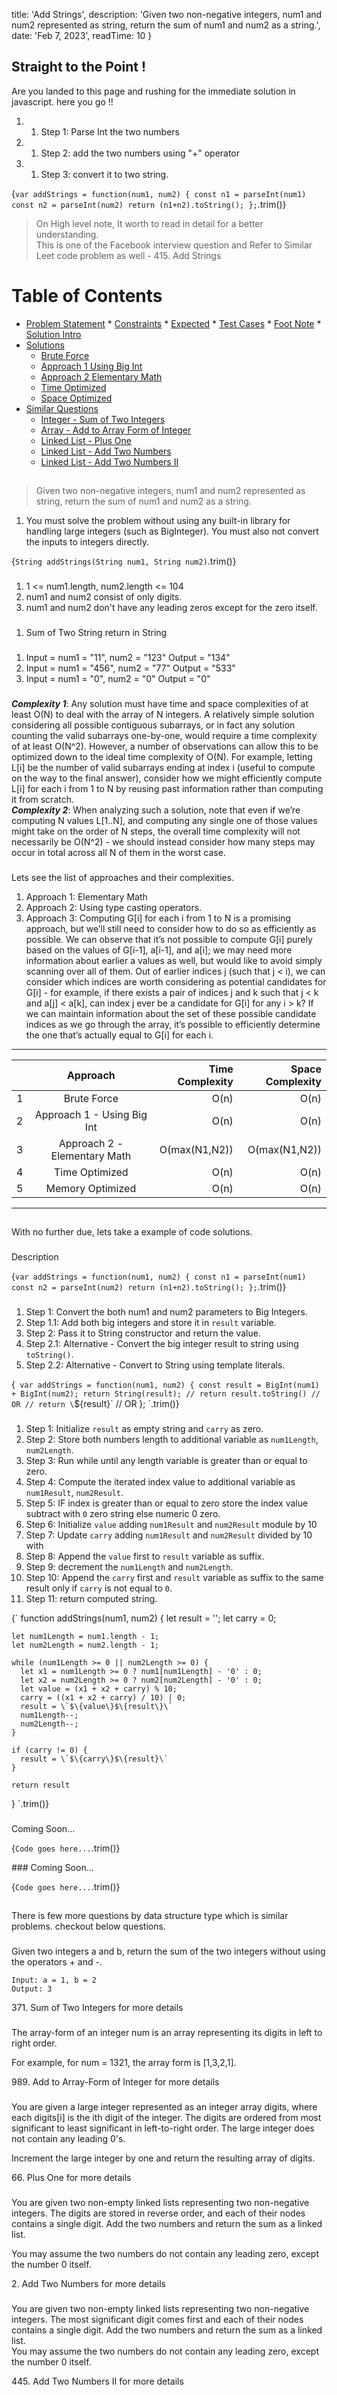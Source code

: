 
  title: 'Add Strings',
  description: 'Given two non-negative integers, num1 and num2 represented as string, return the sum of num1 and num2 as a string.',
  date: 'Feb 7, 2023',
  readTime: 10
}



## Straight to the Point !
Are you landed to this page and rushing for the immediate solution in javascript. here you go !!
1. 1. Step 1: Parse Int the two numbers<br />
1. 1. Step 2: add the two numbers using "+" operator<br />
1. 1. Step 3: convert it to two string.<br />

<CodeBlock>{`
var addStrings = function(num1, num2) {
    const n1 = parseInt(num1)
    const n2 = parseInt(num2)
    return (n1+n2).toString();
};
`.trim()}</CodeBlock>

> On High level note, It worth to read in detail for a better understanding.  
> This is one of the Facebook interview question and Refer to Similar Leet code problem as well - <ExternalLink url="https://leetcode.com/problems/add-strings/description/">415. Add Strings</ExternalLink>

Table of Contents
=================

   * [Problem Statement](#problem-statement)
    * [Constraints](#constraints)
    * [Expected](#expected)
    * [Test Cases](#test-cases)
    * [Foot Note](#foot-note)
    * [Solution Intro](#solution-intro)
   * [Solutions](#solutions)
      * [Brute Force](#brute-force)
      * [Approach 1 Using Big Int](#approach-1-using-big-int)
      * [Approach 2 Elementary Math](#approach-1-elementary-math)
      * [Time Optimized](#time-optimized)
      * [Space Optimized](#space-optimized)
   * [Similar Questions](#other-questions)
      * [Integer - Sum of Two Integers](#integer---sum-of-two-integers)
      * [Array - Add to Array Form of Integer](#array---add-to-array-form-of-integer)
      * [Linked List - Plus One](#linked-list---plus-One)
      * [Linked List - Add Two Numbers](#linked-List---add-two-numbers)
      * [Linked List - Add Two Numbers II](#linked-list---add-two-numbers-II)

## <AnchorLink label="Problem Statement" name />
> Given two non-negative integers, num1 and num2 represented as string, return the sum of num1 and num2 as a string.
1. You must solve the problem without using any built-in library for handling large integers (such as BigInteger). You must also not convert the inputs to integers directly.

<CodeBlock>{`
String addStrings(String num1, String num2)
`.trim()}</CodeBlock>

### <AnchorLink label="Constraints" name />
1. 1 <= num1.length, num2.length <= 104
1. num1 and num2 consist of only digits.
1. num1 and num2 don't have any leading zeros except for the zero itself.

### <AnchorLink label="Expected" name />
1. Sum of Two String return in String

### <AnchorLink label="Test Cases" name />
1. Input = num1 = "11", num2 = "123" Output = "134"
1. Input = num1 = "456", num2 = "77" Output = "533"
1. Input = num1 = "0", num2 = "0" Output = "0"

### <AnchorLink label="Foot Note" name />
***Complexity 1***: Any solution must have time and space complexities of at least O(N) to deal with the array of N integers. A relatively simple solution considering all possible contiguous subarrays, or in fact any solution counting the valid subarrays one-by-one, would require a time complexity of at least O(N^2). However, a number of observations can allow this to be optimized down to the ideal time complexity of O(N). For example, letting L[i] be the number of valid subarrays ending at index i (useful to compute on the way to the final answer), consider how we might efficiently compute L[i] for each i from 1 to N by reusing past information rather than computing it from scratch.  
***Complexity 2***: When analyzing such a solution, note that even if we’re computing N values L[1..N], and computing any single one of those values might take on the order of N steps, the overall time complexity will not necessarily be O(N^2) - we should instead consider how many steps may occur in total across all N of them in the worst case.

### <AnchorLink label="Solution Intro" name />
Lets see the list of approaches and their complexities.
1. Approach 1: Elementary Math
1. Approach 2: Using type casting operators.
1. Approach 3: Computing G[i] for each i from 1 to N is a promising approach, but we’ll still need to consider how to do so as efficiently as possible. We can observe that it’s not possible to compute G[i] purely based on the values of G[i-1], a[i-1], and a[i]; we may need more information about earlier a values as well, but would like to avoid simply scanning over all of them. Out of earlier indices j (such that j < i), we can consider which indices are worth considering as potential candidates for G[i] - for example, if there exists a pair of indices j and k such that j < k and a[j] < a[k], can index j ever be a candidate for G[i] for any i > k? If we can maintain information about the set of these possible candidate indices as we go through the array, it’s possible to efficiently determine the one that’s actually equal to G[i] for each i.

- - -
|    | Approach |  Time Complexity |  Space Complexity |
|----------|:-------------:|------:|------:|
| 1 |  Brute Force | O(n) | O(n) |
| 2 |  Approach 1 - Using Big Int | O(n) | O(n) |
| 3 |  Approach 2 - Elementary Math | O(max(N1​,N2​)) | O(max(N1​,N2​)) |
| 4 | Time Optimized | O(n) | O(n) |
| 5 | Memory Optimized | O(n) | O(n) |

- - -

## <AnchorLink label="Solutions" name />
With no further due, lets take a example of code solutions.

### <AnchorLink label="Brute Force" name />
Description

<CodeBlock>{`
var addStrings = function(num1, num2) {
    const n1 = parseInt(num1)
    const n2 = parseInt(num2)
    return (n1+n2).toString();
};
`.trim()}</CodeBlock>

<BigO type="time" value="n+m" />
<BigO type="space" value="n+m" />

### <AnchorLink label="Approach 1 Using Big Int" name="approach-1-using-big-int" />
1. Step 1: Convert the both num1 and num2 parameters to Big Integers.<br />
1. Step 1.1: Add both big integers and store it in `result` variable.<br />
1. Step 2: Pass it to String constructor and return the value.<br />
1. Step 2.1: Alternative - Convert the big integer result to string using `toString()`.<br />
1. Step 2.2: Alternative - Convert to String using template literals.<br />

<CodeBlock>{`
var addStrings = function(num1, num2) {
    const result = BigInt(num1) + BigInt(num2);
    return String(result);
    // return result.toString() // OR
    // return \`$\{result\}\` // OR
};
`.trim()}</CodeBlock>

<BigO type="time" value="n+m" />
<BigO type="space" value="n+m" />

### <AnchorLink label="Approach 1 Elementary Math" name />
1. Step 1: Initialize `result` as empty string and `carry` as zero.<br />
1. Step 2: Store both numbers length to additional variable as `num1Length`, `num2Length`.<br />
1. Step 3: Run while until any length variable is greater than or equal to zero.<br />
1. Step 4: Compute the iterated index value to additional variable as `num1Result`, `num2Result`.<br />
1. Step 5: IF index is greater than or equal to zero store the index value subtract with `0` zero string else numeric 0 zero.<br />
1. Step 6: Initialize `value` adding `num1Result` and `num2Result` module by 10<br />
1. Step 7: Update `carry` adding `num1Result` and `num2Result` divided by 10 with <br />
1. Step 8: Append the `value` first to `result` variable as suffix.<br />
1. Step 9: decrement the `num1Length` and `num2Length`.<br />
1. Step 10: Append the `carry` first and `result` variable as suffix to the same result only if `carry` is not equal to `0`.<br />
1. Step 11: return computed string.<br />

<CodeBlock>{`
function addStrings(num1, num2) {
    let result = '';
    let carry = 0;
  
    let num1Length = num1.length - 1;
    let num2Length = num2.length - 1;
  
    while (num1Length >= 0 || num2Length >= 0) {
      let x1 = num1Length >= 0 ? num1[num1Length] - '0' : 0;
      let x2 = num2Length >= 0 ? num2[num2Length] - '0' : 0;
      let value = (x1 + x2 + carry) % 10;
      carry = ((x1 + x2 + carry) / 10) | 0;
      result = \`$\{value\}$\{result\}\`
      num1Length--;
      num2Length--;
    }
  
    if (carry != 0) {
      result = \`$\{carry\}$\{result}\`
    }
  
    return result
}
`.trim()}</CodeBlock>

<BigO type="time" value="max(N1​,N2​)" />
<BigO type="space" value="max(N1​,N2​)" />

### <AnchorLink label="Time Optimized" name />
Coming Soon...

<CodeBlock>{`
Code goes here...
`.trim()}</CodeBlock>

<BigO type="time" value="n+m" />
<BigO type="space" value="n+m" />
### <AnchorLink label="Space Optimized" name />
Coming Soon...

<CodeBlock>{`
Code goes here...
`.trim()}</CodeBlock>

<BigO type="time" value="n+m" />
<BigO type="space" value="n+m" />

## <AnchorLink label="Similar Questions" name />
There is few more questions by data structure type which is similar problems. checkout below questions.

### <AnchorLink label="Integer - Sum of Two Integers" name />
Given two integers a and b, return the sum of the two integers without using the operators + and -.<br />

```
Input: a = 1, b = 2
Output: 3
```

<ExternalLink url="https://leetcode.com/problems/sum-of-two-integers/description/">
  371. Sum of Two Integers
</ExternalLink> for more details

### <AnchorLink label="Array - Add to Array Form of Integer" name />
The array-form of an integer num is an array representing its digits in left to right order.<br/>

For example, for num = 1321, the array form is [1,3,2,1].

<ExternalLink url="https://leetcode.com/problems/add-to-array-form-of-integer/">
  989. Add to Array-Form of Integer
</ExternalLink> for more details

### <AnchorLink label="Linked List - Plus One" name />
You are given a large integer represented as an integer array digits, where each digits[i] is the ith digit of the integer. The digits are ordered from most significant to least significant in left-to-right order. The large integer does not contain any leading 0's.<br />

Increment the large integer by one and return the resulting array of digits.

<ExternalLink url="https://leetcode.com/problems/plus-one/description/">
  66. Plus One
</ExternalLink> for more details

### <AnchorLink label="Linked List - Add Two Numbers" name />
You are given two non-empty linked lists representing two non-negative integers. The digits are stored in reverse order, and each of their nodes contains a single digit. Add the two numbers and return the sum as a linked list.<br />

You may assume the two numbers do not contain any leading zero, except the number 0 itself. <br />

<ExternalLink url="https://leetcode.com/problems/add-two-numbers/">
  2. Add Two Numbers
</ExternalLink> for more details

### <AnchorLink label="Linked List - Add Two Numbers II" name />
You are given two non-empty linked lists representing two non-negative integers. The most significant digit comes first and each of their nodes contains a single digit. Add the two numbers and return the sum as a linked list. <br />
You may assume the two numbers do not contain any leading zero, except the number 0 itself. <br />

<ExternalLink url="https://leetcode.com/problems/add-two-numbers-ii/">
  445. Add Two Numbers II
</ExternalLink> for more details
